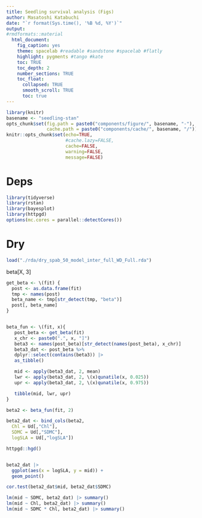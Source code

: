 ```yaml
---
title: Seedling survival analysis (Figs)
author: Masatoshi Katabuchi
date: "`r format(Sys.time(), '%B %d, %Y')`"
output:
#rmdformats::material
  html_document:
    fig_caption: yes
    theme: spacelab #readable #sandstone #spacelab #flatly
    highlight: pygments #tango #kate
    toc: TRUE
    toc_depth: 2
    number_sections: TRUE
    toc_float:
      collapsed: TRUE
      smooth_scroll: TRUE
      toc: true
---
```



```r
library(knitr)
basename <- "seedling-stan"
opts_chunk$set(fig.path = paste0("components/figure/", basename, "-"),
               cache.path = paste0("components/cache/", basename, "/"))
knitr::opts_chunk$set(echo=TRUE,
                      #cache.lazy=FALSE,
                      cache=FALSE,
                      warning=FALSE,
                      message=FALSE)
```

# Deps

```r
library(tidyverse)
library(rstan)
library(bayesplot)
library(httpgd)
options(mc.cores = parallel::detectCores())
```

# Dry

```r
load("./rda/dry_spab_50_model_inter_full_WD_Full.rda")
```


beta[X, 3]

```r

get_beta <- \(fit) {
  post <- as.data.frame(fit)
  tmp <- names(post)
  beta_name <- tmp[str_detect(tmp, "beta")]
  post[, beta_name]
}


beta_fun <- \(fit, x){
   post_beta <- get_beta(fit)
   x_chr <- paste0(".", x, "]")
   beta3 <- names(post_beta)[str_detect(names(post_beta), x_chr)]
   beta3_dat <- post_beta %>%
   dplyr::select(contains(beta3)) |>
   as_tibble()

   mid <- apply(beta3_dat, 2, mean)
   lwr <- apply(beta3_dat, 2, \(x)qunatile(x, 0.025))
   upr <- apply(beta3_dat, 2, \(x)qunatile(x, 0.975))

   tibble(mid, lwr, upr)
}

beta2 <- beta_fun(fit, 2)

beta2_dat <- bind_cols(beta2,
  Chl = Ud[,"Chl"],
  SDMC = Ud[,"SDMC"],
  logSLA = Ud[,"logSLA"])

httpgd::hgd()


beta2_dat |>
  ggplot(aes(x = logSLA, y = mid)) +
  geom_point()

cor.test(beta2_dat$mid, beta2_dat$SDMC)

lm(mid ~ SDMC, beta2_dat) |> summary()
lm(mid ~ Chl, beta2_dat) |> summary()
lm(mid ~ SDMC * Chl, beta2_dat) |> summary()

```

